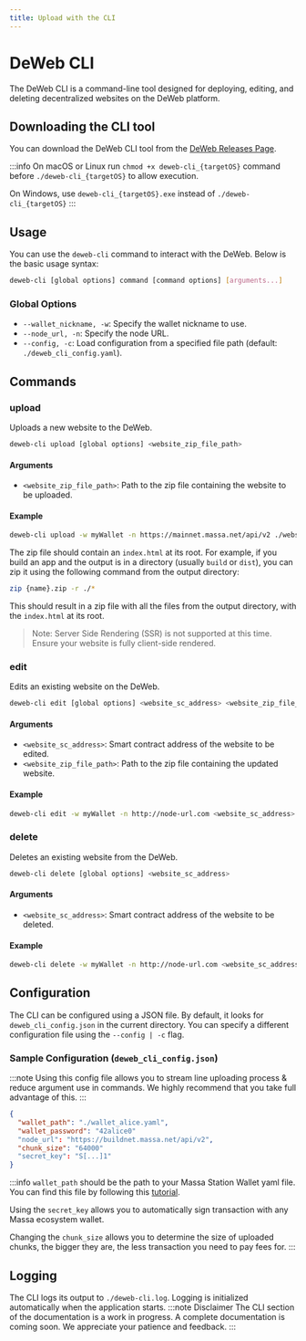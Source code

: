 ```yaml
---
title: Upload with the CLI
---
```


# DeWeb CLI

The DeWeb CLI is a command-line tool designed for deploying, editing, and deleting decentralized websites on the DeWeb platform.



## Downloading the CLI tool 

You can download the DeWeb CLI tool from the [DeWeb Releases Page](https://github.com/massalabs/DeWeb/releases). 

:::info
On macOS or Linux run `chmod +x deweb-cli_{targetOS}` command before `./deweb-cli_{targetOS}` to allow execution.

On Windows, use `deweb-cli_{targetOS}.exe` instead of `./deweb-cli_{targetOS}`
:::

## Usage

You can use the `deweb-cli` command to interact with the DeWeb. Below is the basic usage syntax:

```bash
deweb-cli [global options] command [command options] [arguments...]
```

### Global Options

- `--wallet_nickname, -w`: Specify the wallet nickname to use.
- `--node_url, -n`: Specify the node URL.
- `--config, -c`: Load configuration from a specified file path (default: `./deweb_cli_config.yaml`).

## Commands

### upload

Uploads a new website to the DeWeb.

```bash
deweb-cli upload [global options] <website_zip_file_path>
```

#### Arguments

- `<website_zip_file_path>`: Path to the zip file containing the website to be uploaded.

#### Example

```bash
deweb-cli upload -w myWallet -n https://mainnet.massa.net/api/v2 ./website.zip
```

The zip file should contain an `index.html` at its root. For example, if you build an app and the output is in a directory (usually `build` or `dist`), you can zip it using the following command from the output directory:

```bash
zip {name}.zip -r ./*
```

This should result in a zip file with all the files from the output directory, with the `index.html` at its root.

> Note: Server Side Rendering (SSR) is not supported at this time. Ensure your website is fully client-side rendered.

### edit

Edits an existing website on the DeWeb.

```bash
deweb-cli edit [global options] <website_sc_address> <website_zip_file_path>
```

#### Arguments

- `<website_sc_address>`: Smart contract address of the website to be edited.
- `<website_zip_file_path>`: Path to the zip file containing the updated website.

#### Example

```bash
deweb-cli edit -w myWallet -n http://node-url.com <website_sc_address> ./updated_website.zip
```

### delete

Deletes an existing website from the DeWeb.

```bash
deweb-cli delete [global options] <website_sc_address>
```

#### Arguments

- `<website_sc_address>`: Smart contract address of the website to be deleted.

#### Example

```bash
deweb-cli delete -w myWallet -n http://node-url.com <website_sc_address>
```

## Configuration

The CLI can be configured using a JSON file. By default, it looks for `deweb_cli_config.json` in the current directory. You can specify a different configuration file using the `--config | -c`  flag.

### Sample Configuration (`deweb_cli_config.json`)

:::note
Using this config file allows you to stream line uploading process & reduce argument use in commands. We highly recommend that you take full advantage of this. 
:::


```json
{
  "wallet_path": "./wallet_alice.yaml",
  "wallet_password": "42alice0"
  "node_url": "https://buildnet.massa.net/api/v2",
  "chunk_size": "64000"
  "secret_key": "S[...]1"
} 
```


:::info
`wallet_path` should be the path to your Massa Station Wallet yaml file. You can find this file by following this [tutorial](../../massaStation/massa-wallet/account-backup).


Using the `secret_key` allows you to automatically sign transaction with any Massa ecosystem wallet. 

Changing the `chunk_size` allows you to determine the size of uploaded chunks, the bigger they are, the less transaction you need to pay fees for. 
:::


## Logging

The CLI logs its output to `./deweb-cli.log`. Logging is initialized automatically when the application starts.
:::note Disclaimer
The CLI section of the documentation is a work in progress. A complete documentation is coming soon. We appreciate your patience and feedback.
:::

